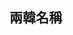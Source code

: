 {{CGroupH|name=Korean|desc=朝鮮半島}}<noinclude>[[Category:公共轉換組模板|{{SUBPAGENAME}}]]
== 兩韓名稱 ==
</noinclude>
{{CItem|zh-cn:北朝鲜;zh-tw:北韓;zh-hk:北韓|original=North Korea}}
{{CItem|zh-cn:朝鲜;zh-tw:北韓;zh-hk:北韓}}
{{CItem|zh-cn:南朝鲜;zh-tw:南韓;zh-hk:南韓}}
{{CItem|zh-cn:朝鲜民主主义人民共和国;zh-tw:朝鮮民主主義人民共和國|original=조선민주주의인민공화국}}<noinclude>
</noinclude>{{CGroupF}}